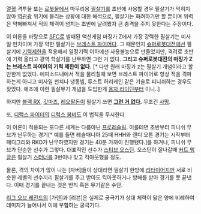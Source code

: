 [[열혈]] 격투물 또는 [[로봇]]물에서 마무리용 [[필살기]]를 초반에 사용할 경우 필살기가 먹히지 않아 [[역관광]] 위기에 몰리는 상황에 대한 해석으로, 필살기는 화려하기만 할 뿐이며 위력은 약해빠져서 적의 체력이 넘치는 초반에 날려봤자 큰 충격을 주지 못한다는 주장이다.

이 이론을 바탕으로 [[SFC]]로 발매된 액션게임 마징가 Z에서 가장 강력한 필살기는 미사일 펀치이며 가장 약한 필살기는 [[브레스트 파이어]]다. 그 때문인지 [[슈퍼로봇대전]]에선 필살기에 [[기력]]제한을 적용해서 일정기력 이하에선 사용불능으로 만들었지만, 격려로 초반에 기력 올리고 광역 학살기를 난무하면 그런 거 없다. '''그리고 슈퍼로봇대전의 마징가 Z는 브레스트 파이어의 기력 제한이 없다.''' [* 다만 원래 마징가 z는 필살기 개념이라고 할만한게 없었다. 에피소드내에서 적을 물리칠때 보면 브레스트 파이어로 항상 적을 격파하는게 아니고 미사일 펀치나 냉동빔, 루스트 허리케인 같은 기술로 피니쉬하는 경우도 잦았다. 애초에 이런 필살무기 개념을 도입한게 [[용자 라이딘]]부터 이니..]

하지만 [[블랙 RX]], [[갓마즈]], [[레오팔돈]]이 필살기 쓰면 '''[[그런 거 없다]].''' 무조건 [[사망]].

또, [[디럭스 파이터]]의 [[디럭스 봄버]]도 이 법칙을 무시한다.

이 이론이 적용되는 또다른 세계는 다름아닌 [[프로레슬링]]. 이를테면 초반부터 피니쉬 무브가 난무하는 경기[* 예를 들면 레슬매니아 25때 HHH와 랜디 오튼 경기는 시작부터 페디그리와 RKO가 난무하였지만 경기는 40분 가까이 진행됐다.]를 하거나, 피니쉬 무브가 단순한 선수가 그렇다. 대표적인 선수가 [[스티브 오스틴]]. 오스틴이 잘나갈때 [[커트 앵글]]은 필살기 [[스터너]]를 3번이나 맞고 킥아웃했을 정도.

물론, 격의 차이가 많이 나는 [자버]들이 상대라면 필살기 한방에 [[리타이어]]지만 서로 비슷한 레벨의 선수끼리 필살기를 주고 받아도 킥아웃하거나 방해를 받아 경기를 못 끝낸다. 이때 경기를 끝내는 것은 반칙 혹은 무기같은 수단.

[[리그 오브 레전드]]의 [가렌]과 [리븐]은 실제로 궁극기가 상대 체력이 닳은 양에 비례하여 데미지가 늘어나서 이에 부합하는 궁극기다.

